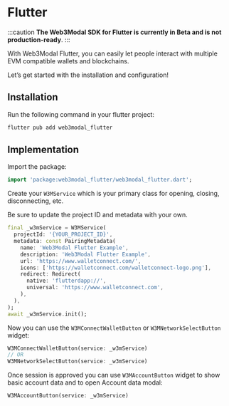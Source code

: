 
# Flutter

:::caution
**The Web3Modal SDK for Flutter is currently in Beta and is not production-ready**.
:::

With Web3Modal Flutter, you can easily let people interact with multiple EVM compatible wallets and blockchains.

Let’s get started with the installation and configuration!

<CloudBanner />

## Installation

Run the following command in your flutter project:

```bash
flutter pub add web3modal_flutter
```

## Implementation

Import the package:

```dart
import 'package:web3modal_flutter/web3modal_flutter.dart';
```

Create your `W3MService` which is your primary class for opening, closing, disconnecting, etc.

Be sure to update the project ID and metadata with your own.

```dart
final _w3mService = W3MService(
  projectId: '{YOUR_PROJECT_ID}',
  metadata: const PairingMetadata(
    name: 'Web3Modal Flutter Example',
    description: 'Web3Modal Flutter Example',
    url: 'https://www.walletconnect.com/',
    icons: ['https://walletconnect.com/walletconnect-logo.png'],
    redirect: Redirect(
      native: 'flutterdapp://',
      universal: 'https://www.walletconnect.com',
    ),
  ),
);
await _w3mService.init();
```

Now you can use the `W3MConnectWalletButton` or `W3MNetworkSelectButton` widget:

```dart
W3MConnectWalletButton(service: _w3mService)
// OR
W3MNetworkSelectButton(service: _w3mService)
```

Once session is approved you can use `W3MAccountButton` widget to show basic account data and to open Account data modal:

```dart
W3MAccountButton(service: _w3mService)
```